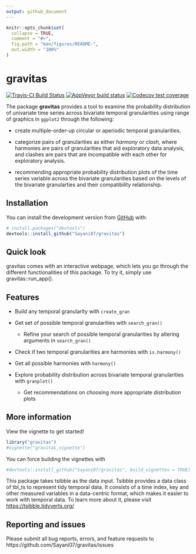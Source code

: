```yaml
---
output: github_document
---
```


<!-- README.md is generated from README.Rmd. Please edit that file -->

```r
knitr::opts_chunk$set(
  collapse = TRUE,
  comment = "#>",
  fig.path = "man/figures/README-",
  out.width = "100%"
)
```
# gravitas

<!-- badges: start -->

[![Travis-CI Build Status](https://travis-ci.org/Sayani07/gravitas.svg?branch=master)](https://travis-ci.org/Sayani07/gravitas)
[![AppVeyor build status](https://ci.appveyor.com/api/projects/status/github/Sayani07/gravitas?branch=master&svg=true)](https://ci.appveyor.com/project/Sayani07/gravitas)
[![Codecov test coverage](https://codecov.io/gh/Sayani07/gravitas/branch/master/graph/badge.svg)](https://codecov.io/gh/Sayani07/gravitas?branch=master)



<!-- badges: end -->

The package **gravitas** provides a tool to examine the probability distribution of univariate time series across bivariate temporal granularities using range of graphics in `ggplot2` through the following:  

 - create multiple-order-up circular or aperiodic temporal granularities.  
 
 - categorize pairs of granularities as either  *harmony* or *clash*, where harmonies are pairs of granularities that aid exploratory data analysis, and clashes are pairs that are incompatible with each other for exploratory analysis.  
 
 - recommending appropriate probability distribution plots of the time series variable across the bivariate granularities based on the levels of the bivariate granularties and their compatibility relationship.  

## Installation
  
<!-- You can install the released version of gravitas from [CRAN](https://CRAN.R-project.org) with: -->

<!-- ``` r -->
<!-- install.packages("gravitas") -->
<!-- ``` -->

You can install the development version from [GitHub](https://github.com/) with:

``` r
# install.packages("devtools")
devtools::install_github("Sayani07/gravitas")

```
## Quick look

gravitas comes with an interactive webpage, which lets you go through the different functionalities of this package. To try it, simply use gravitas::run_app().


## Features

  -  Build any temporal granularity with `create_gran` 

  - Get set of possible temporal granularities with `search_gran()`
    - Refine your search of possible temporal granularities by altering arguments in `search_gran()`

 
  - Check if two temporal granularities are harmonies with `is.harmony()`
 
  - Get all possible harmonies with `harmony()`
 
  - Explore probability distribution across bivariate temporal granularities with `granplot()`
    - Get recommendations on choosing more appropriate distribution plots
  
## More information

View the vignette to get started! 



```r
library("gravitas")
#vignette("gravitas_vignette")
```

You can force building the vignettes with 

```r
#devtools::install_github("Sayani07/gravitas", build_vignettes = TRUE)
```
This package takes tsibble as the data input. Tsibble provides a data class of tbl_ts to represent tidy temporal data. It consists of a time index, key and other measured variables in a data-centric format, which makes it easier to work with temporal data. To learn more about it, please visit [https://tsibble.tidyverts.org/](https://tsibble.tidyverts.org/)

## Reporting and issues
Please submit all bug reports, errors, and feature requests to https://github.com/Sayani07/gravitas/issues





